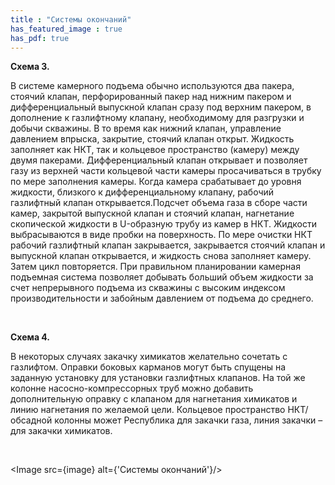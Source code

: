 ```yaml
---
title : "Системы окончаний"
has_featured_image : true
has_pdf: true
---
```


**Схема 3.**

В системе камерного подъема обычно используются два пакера, стоячий клапан, перфорированный пакер над нижним пакером и дифференциальный выпускной клапан сразу под верхним пакером, в дополнение к газлифтному клапану, необходимому для разгрузки и добычи скважины. В то время как нижний клапан, управление давлением впрыска, закрытие, стоячий клапан открыт. Жидкость заполняет как НКТ, так и кольцевое пространство (камеру) между двумя пакерами. Дифференциальный клапан открывает и позволяет газу из верхней части кольцевой части камеры просачиваться в трубку по мере заполнения камеры. Когда камера срабатывает до уровня жидкости, близкого к дифференциальному клапану, рабочий газлифтный клапан открывается.Подсчет объема газа в сборе части камер, закрытой выпускной клапан и стоячий клапан, нагнетание скопической жидкости в U-образную трубу из камер в НКТ. Жидкости выбрасываются в виде пробки на поверхность. По мере очистки НКТ рабочий газлифтный клапан закрывается, закрывается стоячий клапан и выпускной клапан открывается, и жидкость снова заполняет камеру. Затем цикл повторяется. При правильном планировании камерная подъемная система позволяет добывать больший объем жидкости за счет непрерывного подъема из скважины с высоким индексом производительности и забойным давлением от подъема до среднего.

<br />

**Схема 4.**

В некоторых случаях закачку химикатов желательно сочетать с газлифтом. Оправки боковых карманов могут быть спущены на заданную установку для установки газлифтных клапанов. На той же колонне насосно-компрессорных труб можно добавить дополнительную оправку с клапаном для нагнетания химикатов и линию нагнетания по желаемой цели. Кольцевое пространство НКТ/обсадной колонны может Республика для закачки газа, линия закачки – для закачки химикатов.

<br />

<Image src={image} alt={'Системы окончаний'}/>